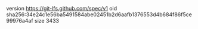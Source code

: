 version https://git-lfs.github.com/spec/v1
oid sha256:34e24c1e56ba5491584abe02451b2d6aafb1376553d4b684f86f5ce99976a4af
size 3433
